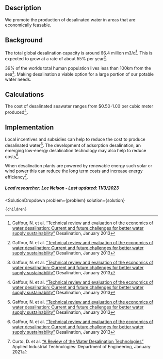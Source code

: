 


## Description
We promote the production of desalinated water in areas that are economically feasable.

## Background
The total global desalination capacity is around 66.4 million m3/d[^”1”]. This is expected to grow at a rate of about 55% per year[^”1”].

39% of the worlds total human population lives less than 100km from the sea[^”1”]. Making desalination a viable option for a large portion of our potable water needs.


## Calculations
The cost of desalinated seawater ranges from $0.50-1.00 per cubic meter produced[^”1”].


## Implementation
Local incentives and subsidies can help to reduce the cost to produce desalinated water[^”1”]. The development of adsorption desalination, an emerging low-energy desalination technology may also help to reduce costs[^”1”].

When desalination plants are powered by renewable energy such solar or wind power this can reduce the long term costs and increase energy efficiency[^”2”].

##### Lead researcher: Lee Nelson - Last updated: 11/3/2023
[^”1”]: Gaffour, N. et al. [“Technical review and evaluation of the economics of water desalination: Current and future challenges for better water supply sustainability”](https://doi.org/10.1016/j.desal.2012.10.015) Desalination, January 2013

[^”2”]: Curto, D. et al. [“A Review of the Water Desalination Technologies”](https://doi.org/10.3390/app11020670) Applied Industrial Technologies: Department of Engineering, January 2021


  <SolutionDropdown 
    problem={problem} 
    solution={solution}
  >
    {children}
  </SolutionDropdown>